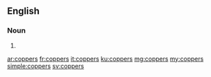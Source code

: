 ==English==

===Noun===
{{head|en|plural}}

# {{plural of|copper|lang=en}}

[[ar:coppers]]
[[fr:coppers]]
[[it:coppers]]
[[ku:coppers]]
[[mg:coppers]]
[[my:coppers]]
[[simple:coppers]]
[[sv:coppers]]